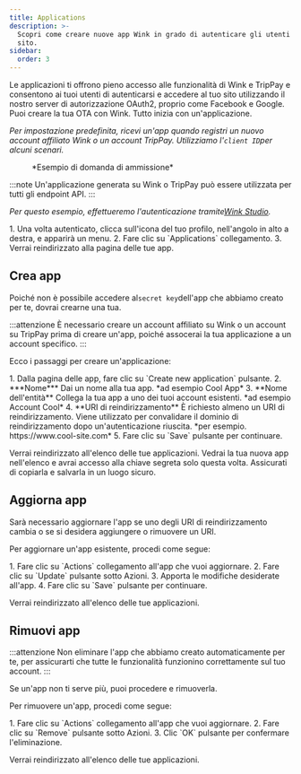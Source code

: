 ```yaml
---
title: Applications
description: >-
  Scopri come creare nuove app Wink in grado di autenticare gli utenti sul tuo
  sito.
sidebar:
  order: 3
---
```


Le applicazioni ti offrono pieno accesso alle funzionalità di Wink e TripPay e consentono ai tuoi utenti di autenticarsi e accedere al tuo sito utilizzando il nostro server di autorizzazione OAuth2, proprio come Facebook e Google.
Puoi creare la tua OTA con Wink. Tutto inizia con un'applicazione.

*Per impostazione predefinita, ricevi un'app quando registri un nuovo account affiliato Wink o un account TripPay. Utilizziamo l'`client ID`per alcuni scenari.*

<figure>
  <CloudinaryImage width="350" height="215" resize="scale" quality="best" alt="Esempio di domanda" src="academy/application" errorImage="noimage_opaque_nyrtl0.png" />

  <figcaption>*Esempio di domanda di ammissione*</figcaption>
</figure>


:::note
Un'applicazione generata su Wink o TripPay può essere utilizzata per tutti gli endpoint API.
:::

*Per questo esempio, effettueremo l'autenticazione tramite[Wink Studio](https://studio.wink.travel).*

<Steps>
  1. Una volta autenticato, clicca sull'icona del tuo profilo, nell'angolo in alto a destra, e apparirà un menu.
  2. Fare clic su `Applications` collegamento.
  3. Verrai reindirizzato alla pagina delle tue app.
</Steps>


## Crea app

Poiché non è possibile accedere al`secret key`dell'app che abbiamo creato per te, dovrai crearne una tua.

:::attenzione
È necessario creare un account affiliato su Wink o un account su TripPay prima di creare un'app, poiché assocerai la tua applicazione a un account specifico.
:::

Ecco i passaggi per creare un'applicazione:

<Steps>
  1. Dalla pagina delle app, fare clic su `Create new application` pulsante.
  2. ***Nome*** Dai un nome alla tua app. *ad esempio Cool App*
  3. **Nome dell'entità** Collega la tua app a uno dei tuoi account esistenti. *ad esempio Account Cool*
  4. **URI di reindirizzamento** È richiesto almeno un URI di reindirizzamento. Viene utilizzato per convalidare il dominio di reindirizzamento dopo un'autenticazione riuscita. *per esempio. https://www.cool-site.com*
  5. Fare clic su `Save` pulsante per continuare.
</Steps>


Verrai reindirizzato all'elenco delle tue applicazioni. Vedrai la tua nuova app nell'elenco e avrai accesso alla chiave segreta solo questa volta. Assicurati di copiarla e salvarla in un luogo sicuro.

## Aggiorna app

Sarà necessario aggiornare l'app se uno degli URI di reindirizzamento cambia o se si desidera aggiungere o rimuovere un URI.

Per aggiornare un'app esistente, procedi come segue:

<Steps>
  1. Fare clic su `Actions` collegamento all'app che vuoi aggiornare.
  2. Fare clic su `Update` pulsante sotto Azioni.
  3. Apporta le modifiche desiderate all'app.
  4. Fare clic su `Save` pulsante per continuare.
</Steps>


Verrai reindirizzato all'elenco delle tue applicazioni.

## Rimuovi app

:::attenzione
Non eliminare l'app che abbiamo creato automaticamente per te, per assicurarti che tutte le funzionalità funzionino correttamente sul tuo account.
:::

Se un'app non ti serve più, puoi procedere e rimuoverla.

Per rimuovere un'app, procedi come segue:

<Steps>
  1. Fare clic su `Actions` collegamento all'app che vuoi aggiornare.
  2. Fare clic su `Remove` pulsante sotto Azioni.
  3. Clic `OK` pulsante per confermare l'eliminazione.
</Steps>


Verrai reindirizzato all'elenco delle tue applicazioni.

